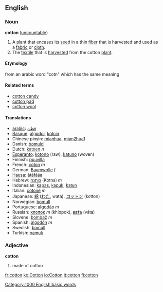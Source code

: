 ==English==
=== Noun ===
'''cotton''' ([[uncountable]])

#A plant that encases its [[seed]] in a thin [[fiber]] that is harvested and used as a [[fabric]] or [[cloth]].
# The [[textile]] that is [[harvest]]ed from the cotton [[plant]].


==== Etymology ====
from an arabic word "cotn" which has the same meaning


==== Related terms ====
*[[cotton candy]]
*[[cotton pad]]
*[[cotton wool]]

==== Translations ====
*[[arabic]]: [[قطن]]
*[[Basque]]: [[algodoi]], [[kotoin]]
*Chinese pinyin: [[mianhua]], [[mian2hua1]]
*Danish: [[bomuld]]
*Dutch: [[katoen]] ''n''
*[[Esperanto]]: [[kotono]] (raw), [[katuno]] (woven)
*Finnish: [[puuvilla]]
*French: [[coton]] ''m''
*German: [[Baumwolle]] ''f''
*[[Hausa]]: [[àtáfááa]]
*Hebrew: [[כותנה]] (Kotna) ''m''
*Indonesian: [[kapas]], [[kapuk]], [[katun]]
*Italian: [[cotone]] ''m''
*Japanese: [[綿]] ([[わた]], wata), [[コットン]] (kotton)
*Norwegian: [[bomull]]
*Portuguese: [[algodão]] ''m''
*Russian: [[хлопок]] ''m'' (khlopok), [[вата|ва́та]] (váta)
*Slovene: [[bombaž]] ''m''
*Spanish: [[algodón]] ''m''
*Swedish: [[bomull]]
*Turkish: [[pamuk]]

=== Adjective ===
'''cotton'''

# made of cotton

[[Category:1000 English basic words]]

[[fr:cotton]]
[[ko:Cotton]]
[[io:Cotton]]
[[it:cotton]]
[[fi:cotton]]
